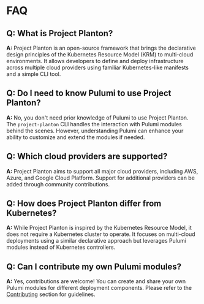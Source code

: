 # FAQ

## Q: What is Project Planton?

**A:** Project Planton is an open-source framework that brings the declarative design principles of the Kubernetes
Resource Model (KRM) to multi-cloud environments. It allows developers to define and deploy infrastructure across
multiple cloud providers using familiar Kubernetes-like manifests and a simple CLI tool.

## Q: Do I need to know Pulumi to use Project Planton?

**A:** No, you don't need prior knowledge of Pulumi to use Project Planton. The `project-planton` CLI handles the
interaction with Pulumi modules behind the scenes. However, understanding Pulumi can enhance your ability to customize
and extend the modules if needed.

## Q: Which cloud providers are supported?

**A:** Project Planton aims to support all major cloud providers, including AWS, Azure, and Google Cloud Platform.
Support for additional providers can be added through community contributions.

## Q: How does Project Planton differ from Kubernetes?

**A:** While Project Planton is inspired by the Kubernetes Resource Model, it does not require a Kubernetes cluster to
operate. It focuses on multi-cloud deployments using a similar declarative approach but leverages Pulumi modules instead
of Kubernetes controllers.

## Q: Can I contribute my own Pulumi modules?

**A:** Yes, contributions are welcome! You can create and share your own Pulumi modules for different deployment
components. Please refer to the [Contributing](#contributing) section for guidelines.
